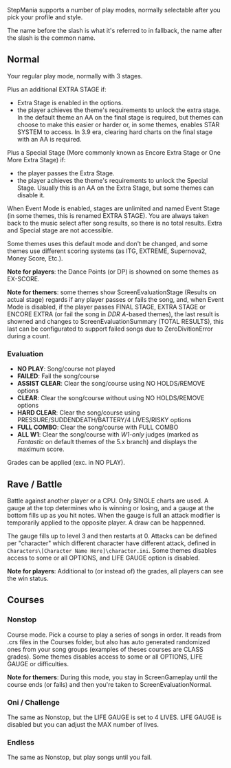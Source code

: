StepMania supports a number of play modes, normally selectable after you pick your profile and style.

The name before the slash is what it's referred to in fallback, the name after the slash is the common name.

== Normal ==
Your regular play mode, normally with 3 stages.

Plus an additional EXTRA STAGE if:
* Extra Stage is enabled in the options.
* the player achieves the theme's requirements to unlock the extra stage. In the default theme an AA on the final stage is required, but themes can choose to make this easier or harder or, in some themes, enables STAR SYSTEM to access. In 3.9 era, clearing hard charts on the final stage with an AA is required.

Plus a Special Stage (More commonly known as Encore Extra Stage or One More Extra Stage) if:
* the player passes the Extra Stage.
* the player achieves the theme's requirements to unlock the Special Stage. Usually this is an AA on the Extra Stage, but some themes can disable it.

When Event Mode is enabled, stages are unlimited and named Event Stage (in some themes, this is renamed EXTRA STAGE). You are always taken back to the music select after song results, so there is no total results. Extra and Special stage are not accessible.

Some themes uses this default mode and don't be changed, and some themes use different scoring systems (as ITG, EXTREME, Supernova2, Money Score, Etc.).

'''Note for players''': the Dance Points (or DP) is showned on some themes as EX-SCORE.

'''Note for themers''': some themes show ScreenEvaluationStage (Results on actual stage) regards if any player passes or fails the song, and, when Event Mode is disabled, if the player passes FINAL STAGE, EXTRA STAGE or ENCORE EXTRA (or fail the song in ''DDR A''-based themes), the last result is showned and changes to ScreenEvaluationSummary (TOTAL RESULTS), this last can be configurated to support failed songs due to ZeroDivitionError during a count.

=== Evaluation ===
* '''NO PLAY''': Song/course not played
* '''FAILED''': Fail the song/course
* '''ASSIST CLEAR''': Clear the song/course using NO HOLDS/REMOVE options
* '''CLEAR''': Clear the song/course without using NO HOLDS/REMOVE options
* '''HARD CLEAR''': Clear the song/course using PRESSURE/SUDDENDEATH/BATTERY/4 LIVES/RISKY options
* '''FULL COMBO''': Clear the song/course with FULL COMBO
* '''ALL W1''': Clear the song/course with ''W1-only'' judges (marked as ''Fantastic'' on default themes of the 5.x branch) and displays the maximum score.

Grades can be applied (exc. in NO PLAY).

== Rave / Battle ==
Battle against another player or a CPU. Only SINGLE charts are used. A gauge at the top determines who is winning or losing, and a gauge at the bottom fills up as you hit notes. When the gauge is full an attack modifier is temporarily applied to the opposite player. A draw can be happenned.

The gauge fills up to level 3 and then restarts at 0. Attacks can be defined per "character" which different character have different attack, defined in <code>Characters\[Character Name Here]\character.ini</code>. Some themes disables access to some or all OPTIONS, and LIFE GAUGE option is disabled.

'''Note for players''': Additional to (or instead of) the grades, all players can see the win status.

== Courses ==
=== Nonstop ===
Course mode. Pick a course to play a series of songs in order. It reads from .crs files in the Courses folder, but also has auto generated randomized ones from your song groups (examples of theses courses are CLASS grades). Some themes disables access to some or all OPTIONS, LIFE GAUGE or difficulties.

'''Note for themers''': During this mode, you stay in ScreenGameplay until the course ends (or fails) and then you're taken to ScreenEvaluationNormal.

=== Oni / Challenge ===
The same as Nonstop, but the LIFE GAUGE is set to 4 LIVES. LIFE GAUGE is disabled but you can adjust the MAX number of lives.

=== Endless ===
The same as Nonstop, but play songs until you fail.